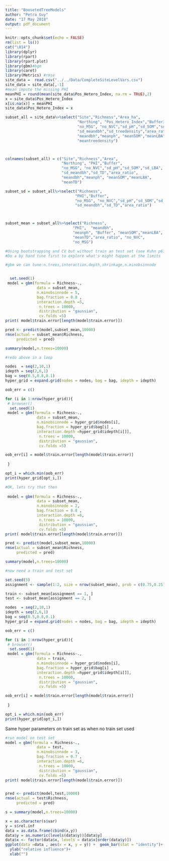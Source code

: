 ```yaml
---
title: "BoosetedTreeModels"
author: "Petra Guy"
date: "17 May 2018"
output: pdf_document
---
```


```r
knitr::opts_chunk$set(echo = FALSE)
rm(list = ls())
cat("\014")
library(dplyr)
library(rpart)
library(rpart.plot)
library(gbm)#bgm
library(caret)
library(Metrics) #rmse
site_data =  read.csv("../../Data/CompleteSiteLevelVars.csv")
site_data = site_data[,-1]
#mean impute the missing PHI
meanPHI = round(mean(site_data$Pos_Hetero_Index, na.rm = TRUE),2)
x = site_data$Pos_Hetero_Index
x[is.na(x)] = meanPHI
site_data$Pos_Hetero_Index = x

subset_all = site_data%>%select("Site","Richness","Area_ha",
                                "Northing", "Pos_Hetero_Index","Buffer3",
                                "no_MSG", "no_NVC","sd_pH","sd_SOM","sd_LBA",
                                "sd_meandbh","sd_treedensity","area_ratio",
                                "meandbh","meanph", "meanSOM","meanLBA",
                                "meantreedensity")



colnames(subset_all) = c("Site","Richness","Area",
                         "Northing", "PHI","Buffer",
                         "no_MSG", "no_NVC","sd_pH","sd_SOM","sd_LBA",
                         "sd_meandbh","sd_TD","area_ratio",
                         "meandbh","meanph", "meanSOM","meanLBA",
                         "meanTD")
```


```r
subset_sd = subset_all%>%select("Richness",
                               "PHI","Buffer",
                               "no_MSG", "no_NVC","sd_pH","sd_SOM","sd_LBA",
                               "sd_meandbh","sd_TD","area_ratio")



subset_mean = subset_all%>%select("Richness",
                              "PHI",  "meandbh",
                              "meanph", "Buffer", "meanSOM","meanLBA",
                              "meanTD","area_ratio", "no_NVC", 
                              "no_MSG")

```


```r
#Using bootstrapping and CV but without train an test set (see Kuhn p67)
#Do a by hand tune first to explore what's might happen at the limits

#gbm we can tune:n.trees,interaction.depth,shrinkage,n.minobsinnode


  set.seed(1)
 model = gbm(formula = Richness~.,
              data = subset_mean,
              n.minobsinnode = 5,
              bag.fraction = 0.8 ,
              interaction.depth =5,
               n.trees = 10000,
               distribution = "gaussian",
               cv.folds =5)
print( model$train.error[length(model$train.error)])  


```

```r
pred <- predict(model,subset_mean,10000)
rmse(actual = subset_mean$Richness,
     predicted = pred)
```

```r
summary(model,n.trees=10000)
```



```r
#redo above in a loop

nodes  = seq(2,10,1)
idepth = seq(2,6,1)
bag = seq(0.5,0.8,0.1)
hyper_grid = expand.grid(nodes = nodes, bag = bag, idepth = idepth)

oob_err = c()

for (i in 1:nrow(hyper_grid)){
 # browser()
  set.seed(1)
 model = gbm(formula = Richness~.,
              data = subset_mean,
              n.minobsinnode = hyper_grid$nodes[i],
              bag.fraction = hyper_grid$bag[i] ,
              interaction.depth =hyper_grid$idepth[i[]],
               n.trees = 10000,
               distribution = "gaussian",
               cv.folds =5)

oob_err[i] = model$train.error[length(model$train.error)]
  
 }

opt_i = which.min(oob_err)
print(hyper_grid[opt_i,])

```

```r
#OK, lets try that then
  
 model = gbm(formula = Richness~.,
              data = subset_mean,
              n.minobsinnode = 2,
              bag.fraction = 0.8 ,
              interaction.depth =6,
               n.trees = 10000,
               distribution = "gaussian",
               cv.folds =5)
print( model$train.error[length(model$train.error)])  


```

```r
pred <- predict(model,subset_mean,10000)
rmse(actual = subset_mean$Richness,
     predicted = pred)
```

```r
summary(model,n.trees=10000)

```

```r
#now need a train and test set

set.seed(5)
assignment <- sample(1:2, size = nrow(subset_mean), prob = c(0.75,0.25), replace = TRUE)

train <- subset_mean[assignment == 1, ]   
test <- subset_mean[assignment == 2, ]  

```


```r
nodes  = seq(2,10,1)
idepth = seq(2,6,1)
bag = seq(0.5,0.8,0.1)
hyper_grid = expand.grid(nodes = nodes, bag = bag, idepth = idepth)

oob_err = c()

for (i in 1:nrow(hyper_grid)){
 # browser()
  set.seed(1)
 model = gbm(formula = Richness~.,
              data = train,
              n.minobsinnode = hyper_grid$nodes[i],
              bag.fraction = hyper_grid$bag[i] ,
              interaction.depth =hyper_grid$idepth[i[]],
               n.trees = 10000,
               distribution = "gaussian",
               cv.folds =5)

oob_err[i] = model$train.error[length(model$train.error)]
  
 }

opt_i = which.min(oob_err)
print(hyper_grid[opt_i,])

```
Same hyper parameters on train set as when no train set used

```r
#run model on test set
model = gbm(formula = Richness~.,
              data = test,
              n.minobsinnode = 3,
              bag.fraction = 0.7 ,
              interaction.depth =6,
               n.trees = 10000,
               distribution = "gaussian",
               cv.folds =5)
print( model$train.error[length(model$train.error)])  


pred <- predict(model,test,10000)
rmse(actual = test$Richness,
     predicted = pred)
```

```r
s = summary(model,n.trees=10000)

x = as.character(s$var)
y = s$rel.inf
data = as.data.frame(cbind(x,y))
data$y = as.numeric(levels(data$y))[data$y]
data$x <- factor(data$x, levels = data$x[order(data$y)])
ggplot(data =data , aes(x = x, y = y)) +  geom_bar(stat = "identity")+
  ylab("relative influence")+
  xlab("")
```
